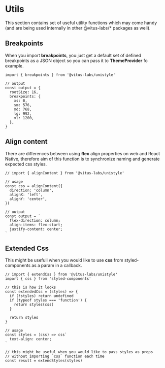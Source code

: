 # Utils

This section contains set of useful utility functions which may come handy
(and are being used internally in other @vitus-labs/\* packages as well).

## Breakpoints

When you import **breakpoints**, you just get a default set of defined
breakpoints as a JSON object so you can pass it to **ThemeProvider** fo
example.

```tsx
import { breakpoints } from '@vitus-labs/unistyle'

// output
const output = {
  rootSize: 16,
  breakpoints: {
    xs: 0,
    sm: 576,
    md: 768,
    lg: 992,
    xl: 1200,
  },
}
```

## Align content

There are differences between using **flex** align properties on web and
React Native, therefore aim of this function is to synchronize naming
and generate expected css styles.

```tsx
// import { alignContent } from '@vitus-labs/unistyle'

// usage
const css = alignContent({
  direction: 'column',
  alignX: 'left',
  alignY: 'center',
})

// output
const output = `
  flex-direction: column;
  align-items: flex-start;
  justify-content: center;
`
```

## Extended Css

This might be usefull when you would like to use **css** from
styled-components as a param in a callback.

```tsx
// import { extendCss } from '@vitus-labs/unistyle'
import { css } from 'styled-components'

// this is how it looks
const extendedCss = (styles) => {
  if (!styles) return undefined
  if (typeof styles === 'function') {
    return styles(css)
  }

  return styles
}

// usage
const styles = (css) => css`
  text-align: center;
`

// this might be useful when you would like to pass styles as props
// without importing `css` function each time
const result = extendStyles(styles)
```
